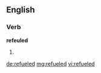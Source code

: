 ==English==

===Verb===
'''refeuled'''
# {{en-past of|refuel}}

[[de:refueled]]
[[mg:refueled]]
[[vi:refueled]]
